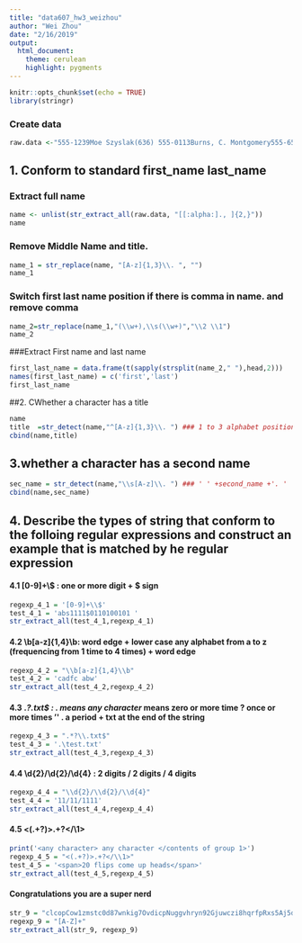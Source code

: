 ```yaml
---
title: "data607_hw3_weizhou"
author: "Wei Zhou"
date: "2/16/2019"
output:
  html_document:
    theme: cerulean
    highlight: pygments
---
```


```r
knitr::opts_chunk$set(echo = TRUE)
library(stringr)
```

### Create data
```r
raw.data <-"555-1239Moe Szyslak(636) 555-0113Burns, C. Montgomery555-6542Rev. Timothy Lovejoy555 8904Ned Flanders636-555-3226Simpson, Homer5553642Dr. Julius Hibbert"
```

## 1. Conform to standard first_name last_name
### Extract full name
```r
name <- unlist(str_extract_all(raw.data, "[[:alpha:]., ]{2,}"))
name
```

### Remove Middle Name and title.
```r
name_1 = str_replace(name, "[A-z]{1,3}\\. ", "")
name_1
```

### Switch first last name position if there is comma in name. and remove comma
```r
name_2=str_replace(name_1,"(\\w+),\\s(\\w+)","\\2 \\1")
name_2
```
###Extract First name and last name
```r
first_last_name = data.frame(t(sapply(strsplit(name_2," "),head,2)))
names(first_last_name) = c('first','last')
first_last_name
```
##2. CWhether a character has a title
```r
name
title  =str_detect(name,"^[A-z]{1,3}\\. ") ### 1 to 3 alphabet positioning at the start of a string followed by '. '.
cbind(name,title)
```


## 3.whether a character has a second name 
```r
sec_name = str_detect(name,"\\s[A-z]\\. ") ### ' ' +second_name +'. '
cbind(name,sec_name)
```

## 4. Describe the types of string that conform to the folloing regular expressions and construct an example that is matched by he regular expression

#### 4.1  [0-9]+\\$ : one or more digit + $ sign
```r
regexp_4_1 = '[0-9]+\\$'
test_4_1 = 'abs1111$0110100101 '
str_extract_all(test_4_1,regexp_4_1)
```
#### 4.2 \\b[a-z]{1,4}\\b:  word edge + lower case any alphabet from a to z (frequencing from 1 time to 4 times) + word edge
```r
regexp_4_2 = "\\b[a-z]{1,4}\\b"
test_4_2 = 'cadfc abw'
str_extract_all(test_4_2,regexp_4_2)
```

#### 4.3 .*?\.txt$ :  . means any character   * means zero or more time  ? once or more times '\'   \. a period + txt at the end of the string
```r
regexp_4_3 = ".*?\\.txt$"
test_4_3 = '.\test.txt'
str_extract_all(test_4_3,regexp_4_3)
```

#### 4.4 \\d{2}/\\d{2}/\\d{4} : 2 digits / 2 digits / 4 digits
```r
regexp_4_4 = "\\d{2}/\\d{2}/\\d{4}"
test_4_4 = '11/11/1111'
str_extract_all(test_4_4,regexp_4_4)
```

#### 4.5 <(.+?)>.+?</\1>  

```r
print('<any character> any character </contents of group 1>')
regexp_4_5 = "<(.+?)>.+?</\\1>"
test_4_5 = '<span>20 flips come up heads</span>'
str_extract_all(test_4_5,regexp_4_5)
```

#### Congratulations you are a super nerd
```r
str_9 = "clcopCow1zmstc0d87wnkig7OvdicpNuggvhryn92Gjuwczi8hqrfpRxs5Aj5dwpn0Tanwo Uwisdij7Lj8kpf03AT5Idr3coc0bt7yczjatOaootj55t3Nj3ne6c4Sfek.r1w1YwwojigO d6vrfUrbz2.2bkAnbhzgv4R9i05zEcrop.wAgnb.SqoU65fPa1otfb7wEm24k6t3sR9zqe5 fy89n6Nd5t9kc4fE905gmc4Rgxo5nhDk!gr"
regexp_9 = "[A-Z]+"
str_extract_all(str_9, regexp_9)
```



